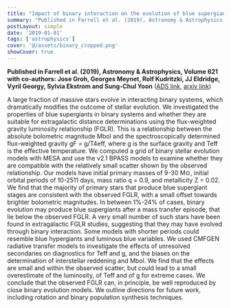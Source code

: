 ```yaml
---
title: "Impact of binary interaction on the evolution of blue supergiants"
summary: "Published in Farrell et al. (2019), Astronomy & Astrophysics, Volume 621"
postLayout: simple
date: '2019-01-01'
tags: ['astrophysics']
cover: '@/assets/binary_cropped.png'
showCover: true
---
```


**Published in Farrell et al. (2019), Astronomy & Astrophysics, Volume 621 with co-authors: Jose Groh, Georges Meynet, Rolf Kudritzki, JJ Eldridge, Vyril Georgy, Sylvia Ekstrom and Sung-Chul Yoon** 
([ADS link](https://ui.adsabs.harvard.edu/abs/2019A%26A...621A..22F/abstract), [arxiv link](https://arxiv.org/pdf/1810.01830)) 

A large fraction of massive stars evolve in interacting binary systems, which dramatically modifies the outcome of stellar evolution. We investigated the properties of blue supergiants in binary systems and whether they are suitable for extragalactic distance determinations using the flux-weighted gravity luminosity relationship (FGLR). This is a relationship between the absolute bolometric magnitude Mbol and the spectroscopically determined flux-weighted gravity gF = g/T4eff, where g is the surface gravity and Teff is the effective temperature. We computed a grid of binary stellar evolution models with MESA and use the v2.1 BPASS models to examine whether they are compatible with the relatively small scatter shown by the observed relationship. Our models have initial primary masses of 9-30 M⊙, initial orbital periods of 10-2511 days, mass ratio q = 0.9, and metallicity Z = 0.02. We find that the majority of primary stars that produce blue supergiant stages are consistent with the observed FGLR, with a small offset towards brighter bolometric magnitudes. In between 1\%-24\% of cases, binary evolution may produce blue supergiants after a mass transfer episode, that lie below the observed FGLR. A very small number of such stars have been found in extragalactic FGLR studies, suggesting that they may have evolved through binary interaction. Some models with shorter periods could resemble blue hypergiants and luminous blue variables. We used CMFGEN radiative transfer models to investigate the effects of unresolved secondaries on diagnostics for Teff and g, and the biases on the determination of interstellar reddening and Mbol. We find that the effects are small and within the observed scatter, but could lead to a small overestimate of the luminosity, of Teff and of g for extreme cases. We conclude that the observed FGLR can, in principle, be well reproduced by close binary evolution models. We outline directions for future work, including rotation and binary population synthesis techniques.